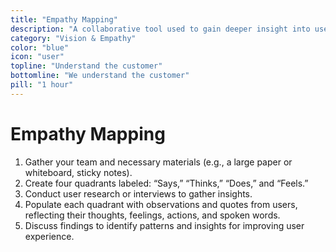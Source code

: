 ```yaml
---
title: "Empathy Mapping"
description: "A collaborative tool used to gain deeper insight into users’ emotions, thoughts, and behaviors to enhance user-centered design."
category: "Vision & Empathy"
color: "blue"
icon: "user"
topline: "Understand the customer"
bottomline: "We understand the customer"
pill: "1 hour"
---
```



# Empathy Mapping

1. Gather your team and necessary materials (e.g., a large paper or whiteboard, sticky notes).
2. Create four quadrants labeled: “Says,” “Thinks,” “Does,” and “Feels.”
3. Conduct user research or interviews to gather insights.
4. Populate each quadrant with observations and quotes from users, reflecting their thoughts, feelings, actions, and spoken words.
5. Discuss findings to identify patterns and insights for improving user experience.
